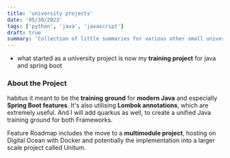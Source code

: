 ```yaml
---
title: 'university projects'
date: '05/30/2023'
tags: ['python', 'java', 'javascript']
draft: true
summary: 'Collection of little summaries for various other small university projects.'
---
```

- what started as a university project is now my **training project** for java and spring boot

### About the Project

habitus it meant to be the **training ground** for **modern Java** and especially **Spring Boot features**. It's also utilising **Lombok annotations**, which are extremely useful. And I will add quarkus as well, to create a unified Java training ground for both Frameworks.

Feature Roadmap includes the move to a **multimodule project**, hosting on Digital Ocean with Docker and potentially the implementation into a larger scale project called Unitum.